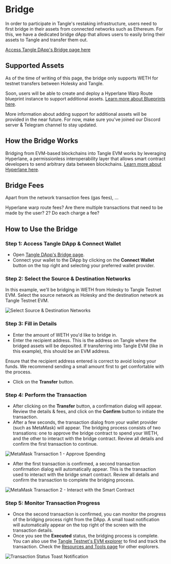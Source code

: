 
# Bridge

In order to participate in Tangle's restaking infrastructure, users need to first bridge in their assets from connected networks such as Ethereum. For this, we have a dedicated bridge dApp that allows users to easily bring their assets to Tangle and transfer them out.

[Access Tangle DApp's Bridge page here](https://app.tangle.tools/bridge)

## Supported Assets

As of the time of writing of this page, the bridge only supports WETH for testnet transfers between Holesky and Tangle.

Soon, users will be able to create and deploy a Hyperlane Warp Route blueprint instance to support additional assets. [Learn more about Blueprints here](/developers/blueprints).

More information about adding support for additional assets will be provided in the near future. For now, make sure you've joined our Discord server & Telegram channel to stay updated.

## How the Bridge Works

Bridging from EVM-based blockchains into Tangle EVM works by leveraging Hyperlane, a permissionless interoperability layer that allows smart contract developers to send arbitrary data between blockchains. [Learn more about Hyperlane here](https://docs.hyperlane.xyz/docs/protocol/protocol-overview).

## Bridge Fees

Apart from the network transaction fees (gas fees), ...

Hyperlane warp route fees?
Are there multiple transactions that need to be made by the user? 2? Do each charge a fee?

## How to Use the Bridge

### Step 1: Access Tangle DApp & Connect Wallet

- Open [Tangle DApp's Bridge page](https://app.tangle.tools/bridge).
- Connect your wallet to the DApp by clicking on the **Connect Wallet** button on the top right and selecting your preferred wallet provider.

### Step 2: Select the Source & Destination Networks

In this example, we'll be bridging in WETH from Holesky to Tangle Testnet EVM. Select the source network as Holesky and the destination network as Tangle Testnet EVM.

![Select Source & Destination Networks](/images/restake/bridge/select-networks.png)

### Step 3: Fill in Details

- Enter the amount of WETH you'd like to bridge in.
- Enter the recipient address. This is the address on Tangle where the bridged assets will be deposited. If transferring into Tangle EVM (like in this example), this should be an EVM address.

<Callout type="default">
Ensure that the recipient address entered is correct to avoid losing your funds. We recommend sending a small amount first to get comfortable with the process.
</Callout>

- Click on the **Transfer** button.

### Step 4: Perform the Transaction

- After clicking on the **Transfer** button, a confirmation dialog will appear. Review the details & fees, and click on the **Confirm** button to initiate the transaction.
- After a few seconds, the transaction dialog from your wallet provider (such as MetaMask) will appear. The bridging process consists of two transations: one to approve the bridge contract to spend your WETH, and the other to interact with the bridge contract. Review all details and confirm the first transaction to continue.

![MetaMask Transaction 1 - Approve Spending](/images/restake/bridge/metamask-tx-1.png)

- After the first transaction is confirmed, a second transaction confirmation dialog will automatically appear. This is the transaction used to interact with the bridge smart contract. Review all details and confirm the transaction to complete the bridging process.

![MetaMask Transaction 2 - Interact with the Smart Contract](/images/restake/bridge/metamask-tx-2.png)

### Step 5: Monitor Transaction Progress

- Once the second transaction is confirmed, you can monitor the progress of the bridging process right from the DApp. A small toast notification will automatically appear on the top right of the screen with the transaction details.
- Once you see the **Executed** status, the bridging process is complete. You can also use the [Tangle Testnet's EVM explorer](https://testnet-explorer.tangle.tools/) to find and track the transaction. Check the [Resources and Tools page](/resources) for other explorers.

![Transaction Status Toast Notification](/images/restake/bridge/tx-status-toast.png)